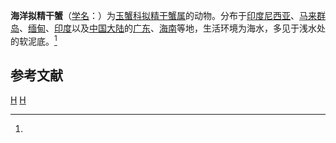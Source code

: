 {{Speciesbox
| taxon = Pariphiculus mariannae
| binomial_authority = (Herklots, 1852)<ref name='id11495'>{{cite web| url =http://www.bioinfo.cn/db05/BjdwSpecies.php?action=view&id=11495| title =海洋拟精干蟹| work =《中国动物物种编目数据库》| publisher =中国科学院微生物研究所| author =中国科学院动物研究所| accessdate =2009-04-28| deadurl =yes| archiveurl =https://web.archive.org/web/20160305040620/http://www.bioinfo.cn/db05/BjdwSpecies.php?action=view&id=11495| archivedate =2016-03-05}}</ref>
}}

'''海洋拟精干蟹'''（[[学名|学名]]：{{lang|la|''Pariphiculus mariannae''}}）为[[玉蟹科|玉蟹科]][[拟精干蟹属|拟精干蟹属]]的动物。分布于[[印度尼西亚|印度尼西亚]]、[[马来群岛|马来群岛]]、[[缅甸|缅甸]]、[[印度|印度]]以及[[中国大陆|中国大陆]]的[[广东|广东]]、[[海南|海南]]等地，生活环境为海水，多见于浅水处的软泥底。<ref name='id11495'/>

== 参考文献 ==
{{reflist}}

{{螃蟹小作品}}

{{Taxonbar}}
[[Category:1852年描述的动物|H]]
[[Category:拟精干蟹属|H]]